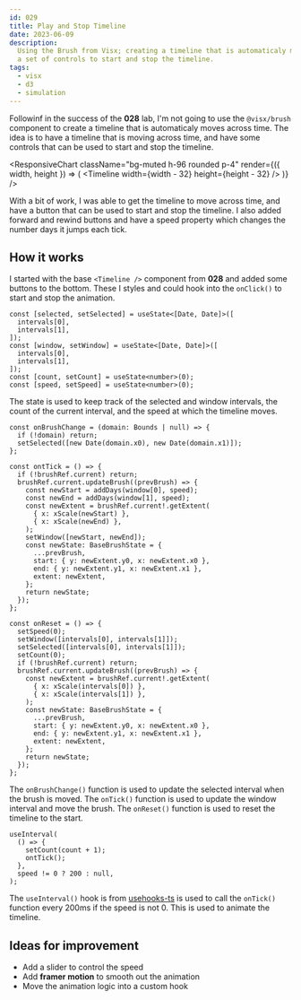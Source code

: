```yaml
---
id: 029
title: Play and Stop Timeline
date: 2023-06-09
description:
  Using the Brush from Visx; creating a timeline that is automaticaly moves with
  a set of controls to start and stop the timeline.
tags:
  - visx
  - d3
  - simulation
---
```



Followinf in the success of the **028** lab, I'm not going to use the
`@visx/brush` component to create a timeline that is automaticaly moves across
time. The idea is to have a timeline that is moving across time, and have some
controls that can be used to start and stop the timeline.

<ResponsiveChart
  className="bg-muted h-96 rounded p-4"
  render={({ width, height }) => (
    <Timeline width={width - 32} height={height - 32} />
  )}
/>

With a bit of work, I was able to get the timeline to move across time, and have
a button that can be used to start and stop the timeline. I also added forward
and rewind buttons and have a speed property which changes the number days it
jumps each tick.

## How it works

I started with the base `<Timeline />` component from **028** and added some
buttons to the bottom. These I styles and could hook into the `onClick()` to
start and stop the animation.

```tsx
const [selected, setSelected] = useState<[Date, Date]>([
  intervals[0],
  intervals[1],
]);
const [window, setWindow] = useState<[Date, Date]>([
  intervals[0],
  intervals[1],
]);
const [count, setCount] = useState<number>(0);
const [speed, setSpeed] = useState<number>(0);
```

The state is used to keep track of the selected and window intervals, the count
of the current interval, and the speed at which the timeline moves.

```tsx
const onBrushChange = (domain: Bounds | null) => {
  if (!domain) return;
  setSelected([new Date(domain.x0), new Date(domain.x1)]);
};

const ontTick = () => {
  if (!brushRef.current) return;
  brushRef.current.updateBrush((prevBrush) => {
    const newStart = addDays(window[0], speed);
    const newEnd = addDays(window[1], speed);
    const newExtent = brushRef.current!.getExtent(
      { x: xScale(newStart) },
      { x: xScale(newEnd) },
    );
    setWindow([newStart, newEnd]);
    const newState: BaseBrushState = {
      ...prevBrush,
      start: { y: newExtent.y0, x: newExtent.x0 },
      end: { y: newExtent.y1, x: newExtent.x1 },
      extent: newExtent,
    };
    return newState;
  });
};

const onReset = () => {
  setSpeed(0);
  setWindow([intervals[0], intervals[1]]);
  setSelected([intervals[0], intervals[1]]);
  setCount(0);
  if (!brushRef.current) return;
  brushRef.current.updateBrush((prevBrush) => {
    const newExtent = brushRef.current!.getExtent(
      { x: xScale(intervals[0]) },
      { x: xScale(intervals[1]) },
    );
    const newState: BaseBrushState = {
      ...prevBrush,
      start: { y: newExtent.y0, x: newExtent.x0 },
      end: { y: newExtent.y1, x: newExtent.x1 },
      extent: newExtent,
    };
    return newState;
  });
};
```

The `onBrushChange()` function is used to update the selected interval when the
brush is moved. The `onTick()` function is used to update the window interval
and move the brush. The `onReset()` function is used to reset the timeline to
the start.

```tsx
useInterval(
  () => {
    setCount(count + 1);
    ontTick();
  },
  speed != 0 ? 200 : null,
);
```

The `useInterval()` hook is from
[usehooks-ts](https://usehooks-ts.com/react-hook/use-interval) is used to call
the `onTick()` function every 200ms if the speed is not 0. This is used to
animate the timeline.

## Ideas for improvement

- Add a slider to control the speed
- Add **framer motion** to smooth out the animation
- Move the animation logic into a custom hook
